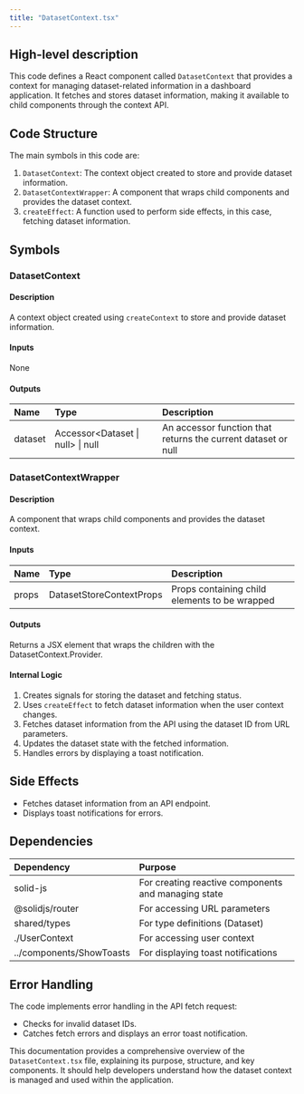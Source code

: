 ```yaml
---
title: "DatasetContext.tsx"
---
```


## High-level description
This code defines a React component called `DatasetContext` that provides a context for managing dataset-related information in a dashboard application. It fetches and stores dataset information, making it available to child components through the context API.

## Code Structure
The main symbols in this code are:
1. `DatasetContext`: The context object created to store and provide dataset information.
2. `DatasetContextWrapper`: A component that wraps child components and provides the dataset context.
3. `createEffect`: A function used to perform side effects, in this case, fetching dataset information.

## Symbols

### DatasetContext
#### Description
A context object created using `createContext` to store and provide dataset information.

#### Inputs
None

#### Outputs
| Name | Type | Description |
|:-----|:-----|:------------|
| dataset | Accessor&lt;Dataset \| null&gt; \| null | An accessor function that returns the current dataset or null |

### DatasetContextWrapper
#### Description
A component that wraps child components and provides the dataset context.

#### Inputs
| Name | Type | Description |
|:-----|:-----|:------------|
| props | DatasetStoreContextProps | Props containing child elements to be wrapped |

#### Outputs
Returns a JSX element that wraps the children with the DatasetContext.Provider.

#### Internal Logic
1. Creates signals for storing the dataset and fetching status.
2. Uses `createEffect` to fetch dataset information when the user context changes.
3. Fetches dataset information from the API using the dataset ID from URL parameters.
4. Updates the dataset state with the fetched information.
5. Handles errors by displaying a toast notification.

## Side Effects
- Fetches dataset information from an API endpoint.
- Displays toast notifications for errors.

## Dependencies
| Dependency | Purpose |
|:-----------|:--------|
| solid-js | For creating reactive components and managing state |
| @solidjs/router | For accessing URL parameters |
| shared/types | For type definitions (Dataset) |
| ./UserContext | For accessing user context |
| ../components/ShowToasts | For displaying toast notifications |

## Error Handling
The code implements error handling in the API fetch request:
- Checks for invalid dataset IDs.
- Catches fetch errors and displays an error toast notification.

This documentation provides a comprehensive overview of the `DatasetContext.tsx` file, explaining its purpose, structure, and key components. It should help developers understand how the dataset context is managed and used within the application.